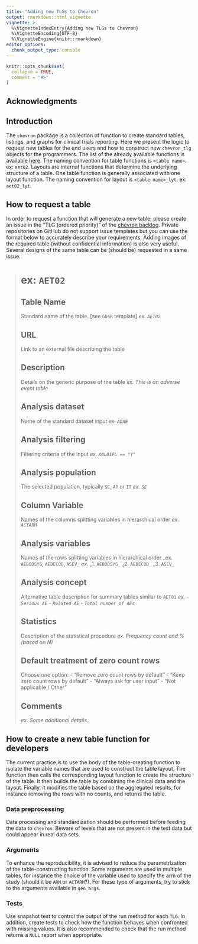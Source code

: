 ```yaml
---
title: "Adding new TLGs to Chevron"
output: rmarkdown::html_vignette
vignette: >
  %\VignetteIndexEntry{Adding new TLGs to Chevron}
  %\VignetteEncoding{UTF-8}
  %\VignetteEngine{knitr::rmarkdown}
editor_options:
  chunk_output_type: console
---
```


```r
knitr::opts_chunk$set(
  collapse = TRUE,
  comment = "#>"
)
```

## Acknowledgments

## Introduction

The `chevron` package is a collection of function to create standard tables, listings, and graphs for clinical trials
reporting. Here we present the logic to request new tables for the end users and how to construct new `chevron_tlg` objects
for the programmers. The list of the already available functions is available
[here](https://glowing-giggle-c0c5190c.pages.github.io/reference/index.html). The naming convention for table functions
is `<table name>`. ex: `aet02`. Layouts are internal functions that determine the underlying structure of a table.
One table function is generally associated with one layout function.
The naming convention for layout is  `<table name>_lyt`. ex: `aet02_lyt`.

## How to request a table

In order to request a function that will generate a new table, please create an issue in the "TLG (ordered priority)" of
the [chevron backlog](https://github.com/orgs/insightsengineering/projects/34). Private repositories on GitHub do not
support issue templates but you can use the format below to accurately describe your requirements. Adding images of
the required table (without confidential information) is also very useful. Several designs of the same table can be
(should be) requested in a same issue.

># ex: `AET02`
>
>## Table Name
>Standard name of the table. [see `GDSR` template]
>_ex. `AET02`_
>
>## URL
>Link to an external file describing the table
>
>## Description
>Details on the generic purpose of the table
>_ex. This is an adverse event table_
>
>## Analysis dataset
>Name of the standard dataset input
>_ex. `ADAE`_
>
>## Analysis filtering
>Filtering criteria of the input
>_ex. `ANL01FL == "Y"`_
>
>## Analysis population
>The selected population, typically `SE`, `AP` or `IT`
>_ex. `SE`_
>
>## Column Variable
>Names of the columns splitting variables in hierarchical order
>_ex. `ACTARM`_
>
>## Analysis variables
>Names of the rows splitting variables in hierarchical order
>_ex. `AEBODSYS`, `AEDECOD`, `ASEV_`
>_ex._
>    _1. `AEBODSYS_`
>    _2. `AEDECOD_`
>    _3. `ASEV_`
>
>## Analysis concept
>Alternative table description for summary tables similar to `AET01`
>_ex._
>- _`Serious AE`_
>- _`Related AE`_
>- _`Total number of AEs`_
>
>## Statistics
>Description of the statistical procedure
>_ex. Frequency count and % (based on N)_
>
>## Default treatment of zero count rows
>Choose one option:
>- "Remove zero count rows by default"
>- "Keep zero count rows by default"
>- "Always ask for user input"
>- "Not applicable / Other"
>
>## Comments
>_ex. Some additional details_

## How to create a new table function for developers

The current practice is to use the body of the table-creating function to isolate the variable names that are used to
construct the table layout. The function then calls the corresponding layout function to create the structure of the
table. It then builds the table by combining the clinical data and the layout. Finally, it modifies the table based on
the aggregated results, for instance removing the rows with no counts, and returns the table.

### Data preprocessing

Data processing and standardization should be performed before feeding the data to `chevron`. Beware of levels that are
not present in the test data but could appear in real data sets.

### Arguments

To enhance the reproducibility, it is advised to reduce the parametrization of the table-constructing function. Some
arguments are used in multiple tables, for instance the choice of the variable used to specify the arm of the study
(should it be `ARM` or `ACTARM`?). For these type of arguments, try to stick to the arguments available in `gen_args`.

### Tests

Use snapshot test to control the output of the run method for each `TLG`. In addition, create tests to check how the
function behaves when confronted with missing values. It is also recommended to check that the run method returns a
`NULL` report when appropriate.
